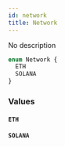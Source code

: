 ```yaml
---
id: network
title: Network
---
```



No description


```graphql
enum Network {
  ETH
  SOLANA
}
```


### Values

#### `ETH` 




#### `SOLANA` 






